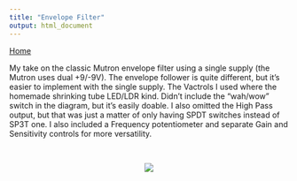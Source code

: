 ```yaml
---
title: "Envelope Filter"
output: html_document
---
```


[Home](../)

My take on the classic Mutron envelope filter using a single supply (the Mutron uses dual +9/-9V). The envelope follower is quite different, but it's easier to implement with the single supply. The Vactrols I used where the homemade shrinking tube LED/LDR kind. Didn't include the "wah/wow" switch in the diagram, but it's easily doable. I also omitted the High Pass output, but that was just a matter of only having SPDT switches instead of SP3T one. I also included a Frequency potentiometer and separate Gain and Sensitivity controls for more versatility. 

<br>

<center>

![](../img/envelope.jpg)

</center>